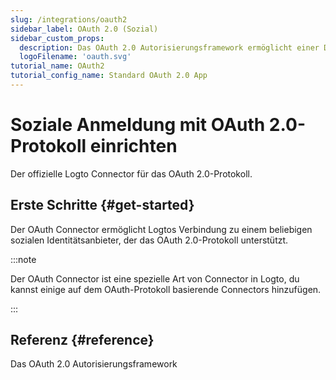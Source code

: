 ```yaml
---
slug: /integrations/oauth2
sidebar_label: OAuth 2.0 (Sozial)
sidebar_custom_props:
  description: Das OAuth 2.0 Autorisierungsframework ermöglicht einer Drittanbieteranwendung, eingeschränkten Zugriff auf einen HTTP-Dienst zu erhalten.
  logoFilename: 'oauth.svg'
tutorial_name: OAuth2
tutorial_config_name: Standard OAuth 2.0 App
---
```




# Soziale Anmeldung mit OAuth 2.0-Protokoll einrichten

Der offizielle Logto Connector für das OAuth 2.0-Protokoll.

<GuideTip />

## Erste Schritte \{#get-started}

Der OAuth Connector ermöglicht Logtos Verbindung zu einem beliebigen sozialen Identitätsanbieter, der das OAuth 2.0-Protokoll unterstützt.

:::note

Der OAuth Connector ist eine spezielle Art von Connector in Logto, du kannst einige auf dem OAuth-Protokoll basierende Connectors hinzufügen.

:::

<Integration />

## Referenz \{#reference}

<Url href="https://www.rfc-editor.org/rfc/rfc6749">Das OAuth 2.0 Autorisierungsframework</Url>
